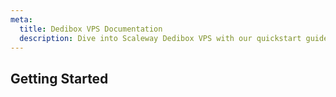 ```yaml
---
meta:
  title: Dedibox VPS Documentation
  description: Dive into Scaleway Dedibox VPS with our quickstart guides, how-tos, tutorials and more.
---
```




<ProductHeader
   productName="Dedibox VPS"
   productLogo="dedibox"
   description="Dedibox VPS (Virtual Private Server) are virtualized server environments that provide directly accessible computing resources and full control of your virtual machine.
"
   url="/dedibox/vps/quickstart"
   label="Dedibox VPS Quickstart"
/>

## Getting Started

<Grid>
    <SummaryCard
        title="Quickstart"
        icon="rocket"
        description="Learn how to create, connect to, and manage a Dedibox VPS in a few steps."
        label="View Quickstart"
        url="/dedibox/vps/quickstart/"
    />
    <SummaryCard
        title="Concepts"
        icon="information-circle-outline"
        description="Core concepts that give you a better understanding of Dedibox VPS."
        label="View Concepts"
        url="/dedibox/vps/concepts/"
    />
    <SummaryCard
        title="How-tos"
        icon="help-circle-outline"
        description="Check our guides helping you to configure the hardware of your Dedibox VPS."
        label="View How-tos"
        url="/dedibox/vps/how-to/"
    />
</Grid>
